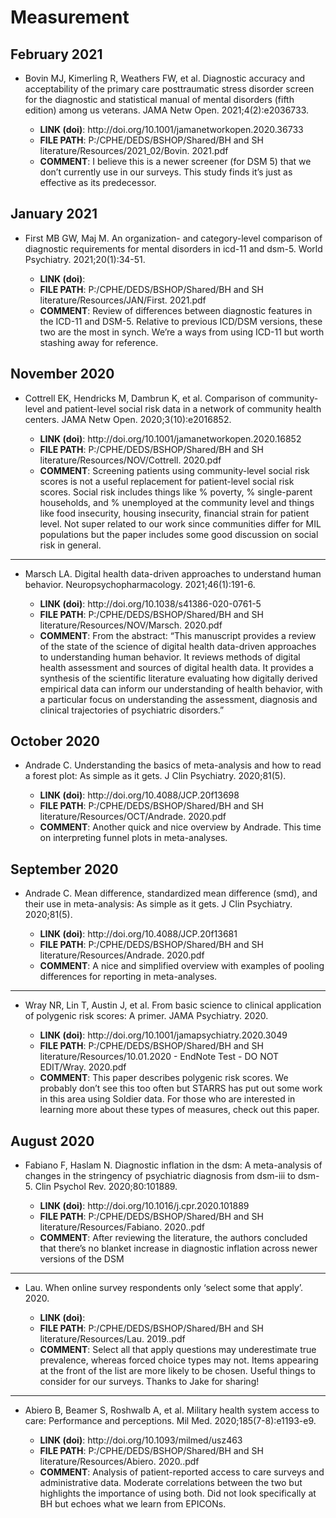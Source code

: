 # Measurement {#measurement}

## February 2021

* Bovin MJ, Kimerling R, Weathers FW, et al. Diagnostic accuracy and acceptability of the primary care posttraumatic stress disorder screen for the diagnostic and statistical manual of mental disorders (fifth edition) among us veterans. JAMA Netw Open. 2021;4(2):e2036733.

    - **LINK (doi)**: http://doi.org/10.1001/jamanetworkopen.2020.36733
    - **FILE PATH**: P:/CPHE/DEDS/BSHOP/Shared/BH and SH literature/Resources/2021_02/Bovin. 2021.pdf
    - **COMMENT**: I believe this is a newer screener (for DSM 5) that we don't currently use in our surveys. This study finds it’s just as effective as its predecessor.


## January 2021

* First MB GW, Maj M. An organization- and category-level comparison of diagnostic requirements for mental disorders in icd-11 and dsm-5. World Psychiatry. 2021;20(1):34-51.

    - **LINK (doi)**: 
    - **FILE PATH**: P:/CPHE/DEDS/BSHOP/Shared/BH and SH literature/Resources/JAN/First. 2021.pdf
    - **COMMENT**: Review of differences between diagnostic features in the ICD-11 and DSM-5. Relative to previous ICD/DSM versions, these two are the most in synch. We're a ways from using ICD-11 but worth stashing away for reference. 


## November 2020

* Cottrell EK, Hendricks M, Dambrun K, et al. Comparison of community-level and patient-level social risk data in a network of community health centers. JAMA Netw Open. 2020;3(10):e2016852.

    - **LINK (doi)**: http://doi.org/10.1001/jamanetworkopen.2020.16852
    - **FILE PATH**: P:/CPHE/DEDS/BSHOP/Shared/BH and SH literature/Resources/NOV/Cottrell. 2020.pdf
    - **COMMENT**:  Screening patients using community-level social risk scores is not a useful replacement for patient-level social risk scores. Social risk includes things like % poverty, % single-parent households, and % unemployed at the community level and things like food insecurity, housing insecurity, financial strain for patient level. Not super related to our work since communities differ for MIL populations but the paper includes some good discussion on social risk in general. 


***

* Marsch LA. Digital health data-driven approaches to understand human behavior. Neuropsychopharmacology. 2021;46(1):191-6.

    - **LINK (doi)**: http://doi.org/10.1038/s41386-020-0761-5
    - **FILE PATH**: P:/CPHE/DEDS/BSHOP/Shared/BH and SH literature/Resources/NOV/Marsch. 2020.pdf
    - **COMMENT**: From the abstract: "This manuscript provides a review of the state of the science of digital health data-driven approaches to understanding human behavior. It reviews methods of digital health assessment and sources of digital health data. It provides a synthesis of the scientific literature evaluating how digitally derived empirical data can inform our understanding of health behavior, with a particular focus on understanding the assessment, diagnosis and clinical trajectories of psychiatric disorders."


## October 2020

* Andrade C. Understanding the basics of meta-analysis and how to read a forest plot: As simple as it gets. J Clin Psychiatry. 2020;81(5).

    - **LINK (doi)**: http://doi.org/10.4088/JCP.20f13698
    - **FILE PATH**: P:/CPHE/DEDS/BSHOP/Shared/BH and SH literature/Resources/OCT/Andrade. 2020.pdf
    - **COMMENT**:  Another quick and nice overview by Andrade. This time on interpreting funnel plots in meta-analyses. 


## September 2020

* Andrade C. Mean difference, standardized mean difference (smd), and their use in meta-analysis: As simple as it gets. J Clin Psychiatry. 2020;81(5).

    - **LINK (doi)**: http://doi.org/10.4088/JCP.20f13681
    - **FILE PATH**: P:/CPHE/DEDS/BSHOP/Shared/BH and SH literature/Resources/Andrade. 2020.pdf
    - **COMMENT**: A nice and simplified overview with examples of pooling differences for reporting in meta-analyses. 


***

* Wray NR, Lin T, Austin J, et al. From basic science to clinical application of polygenic risk scores: A primer. JAMA Psychiatry. 2020.

    - **LINK (doi)**: http://doi.org/10.1001/jamapsychiatry.2020.3049
    - **FILE PATH**: P:/CPHE/DEDS/BSHOP/Shared/BH and SH literature/Resources/10.01.2020 - EndNote Test - DO NOT EDIT/Wray. 2020.pdf
    - **COMMENT**: This paper describes polygenic risk scores. We probably don't see this too often but STARRS has put out some work in this area using Soldier data. For those who are interested in learning more about these types of measures, check out this paper. 


## August 2020

* Fabiano F, Haslam N. Diagnostic inflation in the dsm: A meta-analysis of changes in the stringency of psychiatric diagnosis from dsm-iii to dsm-5. Clin Psychol Rev. 2020;80:101889.

    - **LINK (doi)**: http://doi.org/10.1016/j.cpr.2020.101889
    - **FILE PATH**: P:/CPHE/DEDS/BSHOP/Shared/BH and SH literature/Resources/Fabiano. 2020..pdf
    - **COMMENT**: After reviewing the literature, the authors concluded that there's no blanket increase in diagnostic inflation across newer versions of the DSM


***

* Lau. When online survey respondents only 'select some that apply'. 2020.

    - **LINK (doi)**: 
    - **FILE PATH**: P:/CPHE/DEDS/BSHOP/Shared/BH and SH literature/Resources/Lau. 2019..pdf
    - **COMMENT**: Select all that apply questions may underestimate true prevalence, whereas forced choice types may not. Items appearing at the front of the list are more likely to be chosen. Useful things to consider for our surveys. Thanks to Jake for sharing!


***

* Abiero B, Beamer S, Roshwalb A, et al. Military health system access to care: Performance and perceptions. Mil Med. 2020;185(7-8):e1193-e9.

    - **LINK (doi)**: http://doi.org/10.1093/milmed/usz463
    - **FILE PATH**: P:/CPHE/DEDS/BSHOP/Shared/BH and SH literature/Resources/Abiero. 2020..pdf
    - **COMMENT**: Analysis of patient-reported access to care surveys and administrative data. Moderate correlations between the two but highlights the importance of using both. Did not look specifically at BH but echoes what we learn from EPICONs.

